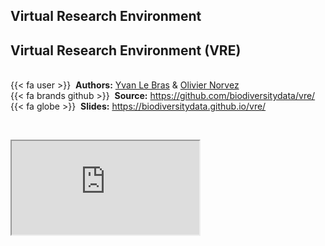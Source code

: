 ## Virtual Research Environment {.unnumbered}


::: {.callout-note icon=true appearance="simple"}
## Virtual Research Environment (VRE)

<br />
{{< fa user >}} &nbsp;**Authors:** [Yvan Le Bras](https://scholar.google.fr/citations?user=PVBOyvYAAAAJ&hl=fr) & [Olivier Norvez](https://scholar.google.fr/citations?user=0HfITX4AAAAJ&hl)<br/>
{{< fa brands github >}} &nbsp;**Source:** <https://github.com/biodiversitydata/vre/><br/>
{{< fa globe >}} &nbsp;**Slides:** <https://biodiversitydata.github.io/vre/>
:::


<br />

<div class="container">
  <iframe class="responsive-iframe" src="https://biodiversitydata.github.io/vre"></iframe>
</div>
